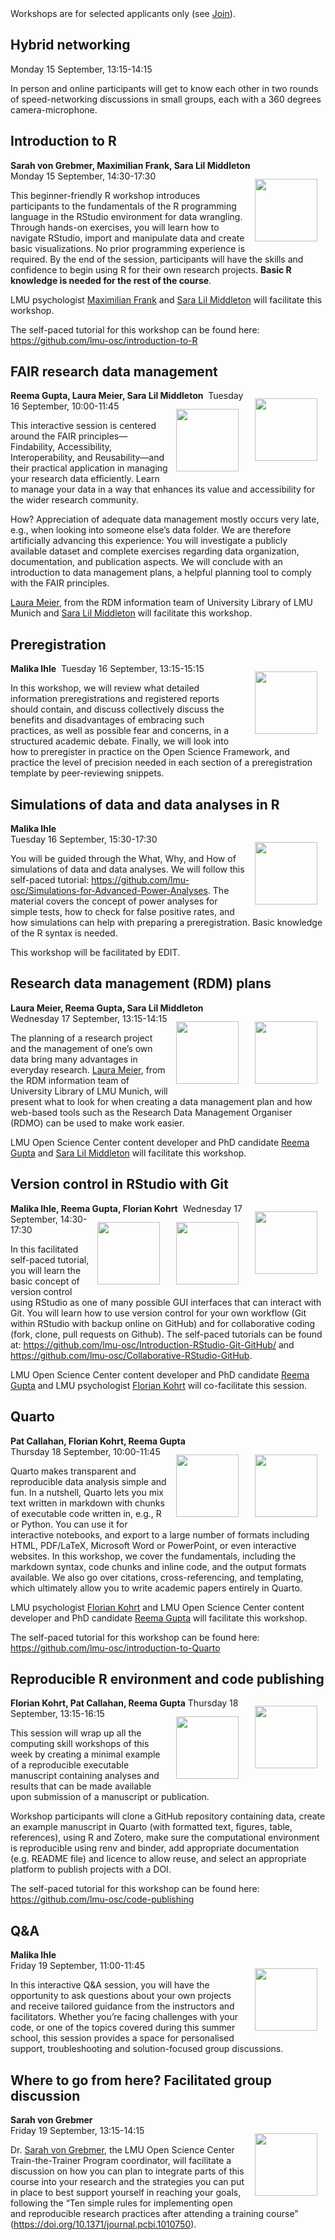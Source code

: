 ```{=html}
<head>
  <style>
    img {
      float: right;
      margin: 13px;
    }
  </style>
</head
```

Workshops are for selected applicants only (see [Join](Join.qmd)).

## Hybrid networking

Monday 15 September, 13:15-14:15

In person and online participants will get to know each other in two rounds of speed-networking discussions in small groups, each with a 360 degrees camera-microphone.

## Introduction to R

**Sarah von Grebmer, Maximilian Frank, Sara Lil Middleton**\
![](img/sarah-von-grebmer.png){width="100"} 
Monday 15 September, 14:30-17:30

This beginner-friendly R workshop introduces participants to the fundamentals of the R programming language in the RStudio environment for data wrangling. Through hands-on exercises, you will learn how to navigate RStudio, import and manipulate data and create basic visualizations. No prior programming experience is required. By the end of the session, participants will have the skills and confidence to begin using R for their own research projects. **Basic R knowledge is needed for the rest of the course**.

LMU psychologist [Maximilian Frank](https://www.osc.uni-muenchen.de/members/individual_members/fellows/frank/index.html) and [Sara Lil Middleton](https://saralilmiddleton.com/) will facilitate this workshop.

The self-paced tutorial for this workshop can be found here: <https://github.com/lmu-osc/introduction-to-R>

## FAIR research data management

**Reema Gupta, Laura Meier, Sara Lil Middleton**\ ![](img/reema-gupta.png){width="100"} ![](img/laura-meier.png){width="100"}
Tuesday 16 September, 10:00-11:45

This interactive session is centered around the FAIR principles—Findability, Accessibility, Interoperability, and Reusability—and their practical application in managing your research data efficiently. Learn to manage your data in a way that enhances its value and accessibility for the wider research community.

How? Appreciation of adequate data management mostly occurs very late, e.g., when looking into someone else’s data folder. We are therefore artificially advancing this experience: You will investigate a publicly available dataset and complete exercises regarding data organization, documentation, and publication aspects. We will conclude with an introduction to data management plans, a helpful planning tool to comply with the FAIR principles.

[Laura Meier](https://www.ub.uni-muenchen.de/ueber-die-ub/kontakt/personen/meier-l/index.html), from the RDM information team of University Library of LMU Munich and [Sara Lil Middleton](https://saralilmiddleton.com/) will facilitate this workshop.

## Preregistration

**Malika Ihle**\ 
![](img/malika-ihle.png){width="100"} 
Tuesday 16 September, 13:15-15:15

In this workshop, we will review what detailed information preregistrations and registered reports should contain, and discuss collectively discuss the benefits and disadvantages of embracing such practices, as well as possible fear and concerns, in a structured academic debate. Finally, we will look into how to preregister in practice on the Open Science Framework, and practice the level of precision needed in each section of a preregistration template by peer-reviewing snippets.

## Simulations of data and data analyses in R

**Malika Ihle**\
![](img/malika-ihle.png){width="100"} 
Tuesday 16 September, 15:30-17:30

You will be guided through the What, Why, and How of simulations of data and data analyses. We will follow this self-paced tutorial: <https://github.com/lmu-osc/Simulations-for-Advanced-Power-Analyses>. The material covers the concept of power analyses for simple tests, how to check for false positive rates, and how simulations can help with preparing a preregistration. Basic knowledge of the R syntax is needed.

This workshop will be facilitated by EDIT.

## Research data management (RDM) plans

**Laura Meier, Reema Gupta, Sara Lil Middleton**\
![](img/laura-meier.png){width="100"} 
![](img/reema-gupta.png){width="100"} 
Wednesday 17 September, 13:15-14:15

The planning of a research project and the management of one’s own data bring many advantages in everyday research. [Laura Meier](https://www.ub.uni-muenchen.de/ueber-die-ub/kontakt/personen/meier-l/index.html), from the RDM information team of University Library of LMU Munich, will present what to look for when creating a data management plan and how web-based tools such as the Research Data Management Organiser (RDMO) can be used to make work easier.

LMU Open Science Center content developer and PhD candidate [Reema Gupta](https://www.osc.uni-muenchen.de/about_us/coordinator/index.html) and [Sara Lil Middleton](https://saralilmiddleton.com/) will facilitate this workshop.

## Version control in RStudio with Git

**Malika Ihle, Reema Gupta, Florian Kohrt**\ ![](img/malika-ihle.png){width="100"} 
![](img/reema-gupta.png){width="100"} ![](img/florian-kohrt.png){width="100"} 
Wednesday 17 September, 14:30-17:30

In this facilitated self-paced tutorial, you will learn the basic concept of version control using RStudio as one of many possible GUI interfaces that can interact with Git. You will learn how to use version control for your own workflow (Git within RStudio with backup online on GitHub) and for collaborative coding (fork, clone, pull requests on Github). The self-paced tutorials can be found at: <https://github.com/lmu-osc/Introduction-RStudio-Git-GitHub/> and <https://github.com/lmu-osc/Collaborative-RStudio-GitHub>.

LMU Open Science Center content developer and PhD candidate [Reema Gupta](https://www.osc.uni-muenchen.de/about_us/coordinator/index.html) and LMU psychologist [Florian Kohrt](https://www.psy.lmu.de/pm/personen/lehrstuhlmitarbeiter/kohrt_florian/index.html) will co-facilitate this session.

## Quarto

**Pat Callahan, Florian Kohrt, Reema Gupta**\
![](img/florian-kohrt.png){width="100"} ![](img/reema-gupta.png){width="100"}
Thursday 18 September, 10:00-11:45

Quarto makes transparent and reproducible data analysis simple and fun. In a nutshell, Quarto lets you mix text written in markdown with chunks of executable code written in, e.g., R or Python. You can use it for interactive notebooks, and export to a large number of formats including HTML, PDF/LaTeX, Microsoft Word or PowerPoint, or even interactive websites. In this workshop, we cover the fundamentals, including the markdown syntax, code chunks and inline code, and the output formats available. We also go over citations, cross-referencing, and templating, which ultimately allow you to write academic papers entirely in Quarto.

LMU psychologist [Florian Kohrt](https://www.psy.lmu.de/pm/personen/lehrstuhlmitarbeiter/kohrt_florian/index.html) and LMU Open Science Center content developer and PhD candidate [Reema Gupta](https://www.osc.uni-muenchen.de/about_us/coordinator/index.html) will facilitate this workshop.

The self-paced tutorial for this workshop can be found here: <https://github.com/lmu-osc/introduction-to-Quarto>

## Reproducible R environment and code publishing

**Florian Kohrt, Pat Callahan, Reema Gupta** ![](img/florian-kohrt.png){width="100"} ![](img/reema-gupta.png){width="100"} 
Thursday 18 September, 13:15-16:15

This session will wrap up all the computing skill workshops of this week by creating a minimal example of a reproducible executable manuscript containing analyses and results that can be made available upon submission of a manuscript or publication.

Workshop participants will clone a GitHub repository containing data, create an example manuscript in Quarto (with formatted text, figures, table, references), using R and Zotero, make sure the computational environment is reproducible using renv and binder, add appropriate documentation (e.g. README file) and licence to allow reuse, and select an appropriate platform to publish projects with a DOI.

The self-paced tutorial for this workshop can be found here: <https://github.com/lmu-osc/code-publishing>

## Q&A

**Malika Ihle**\
![](img/malika-ihle.png){width="100"} 
Friday 19 September, 11:00-11:45

In this interactive Q&A session, you will have the opportunity to ask questions about your own projects and receive tailored guidance from the instructors and facilitators. Whether you're facing challenges with your code, or one of the topics covered during this summer school, this session provides a space for personalised support, troubleshooting and solution-focused group discussions.

## Where to go from here? Facilitated group discussion

**Sarah von Grebmer**\
![](img/sarah-von-grebmer.png){width="100"} 
Friday 19 September, 13:15-14:15

Dr. [Sarah von Grebmer](https://www.osc.uni-muenchen.de/members/individual_members/lmu-members/wolfsthurn/index.html), the LMU Open Science Center Train-the-Trainer Program coordinator, will facilitate a discussion on how you can plan to integrate parts of this course into your research and the strategies you can put in place to best support yourself in reaching your goals, following the "Ten simple rules for implementing open and reproducible research practices after attending a training course" (<https://doi.org/10.1371/journal.pcbi.1010750>).
